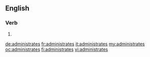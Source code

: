 ==English==

===Verb===
{{head|en|verb form}}

# {{en-third-person singular of|administrate}}

[[de:administrates]]
[[fr:administrates]]
[[it:administrates]]
[[my:administrates]]
[[oc:administrates]]
[[fi:administrates]]
[[vi:administrates]]